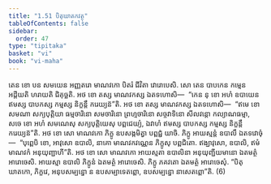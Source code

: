```yaml
---
title: "1.51 បិតុឃាតកវត្ថុ"
tableOfContents: false
sidebar:
  order: 47
type: "tipitaka"
basket: "vi"
book: "vi-maha"
---
```



<DynamicBreadcrumb />

<Division number="113" book="vi-maha">

<Paragraph number="487" book="vi-maha">
តេន ខោ បន សមយេន អញ្ញតរោ មាណវកោ បិតរំ ជីវិតា វោរោបេសិ. សោ តេន បាបកេន កម្មេន អដ្ដីយតិ ហរាយតិ ជិគុច្ឆតិ. អថ ខោ តស្ស មាណវកស្ស ឯតទហោសិ—  “កេន នុ ខោ អហំ ឧបាយេន ឥមស្ស បាបកស្ស កម្មស្ស និក្ខន្តឹ ករេយ្យន៑”តិ. អថ ខោ តស្ស មាណវកស្ស ឯតទហោសិ—  “ឥមេ ខោ សមណា សក្យបុត្តិយា ធម្មចារិនោ សមចារិនោ ព្រហ្មចារិនោ សច្ចវាទិនោ សីលវន្តោ កល្យាណធម្មា, សចេ ខោ អហំ សមណេសុ សក្យបុត្តិយេសុ បព្ពជេយ្យំ, ឯវាហំ ឥមស្ស បាបកស្ស កម្មស្ស និក្ខន្តឹ ករេយ្យន៑”តិ. អថ ខោ សោ មាណវកោ ភិក្ខូ ឧបសង្កមិត្វា បព្ពជ្ជំ យាចិ. ភិក្ខូ អាយស្មន្តំ ឧបាលឹ ឯតទវោចុំ—  “បុព្ពេបិ ខោ, អាវុសោ ឧបាលិ, នាគោ មាណវកវណ្ណេន ភិក្ខូសុ បព្ពជិតោ. ឥង្ឃាវុសោ, ឧបាលិ, ឥមំ មាណវកំ អនុយុញ្ជាហី”តិ. អថ ខោ សោ មាណវកោ អាយស្មតា ឧបាលិនា អនុយុញ្ជីយមានោ ឯតមត្ថំ អារោចេសិ. អាយស្មា ឧបាលិ ភិក្ខូនំ ឯតមត្ថំ អារោចេសិ. ភិក្ខូ ភគវតោ ឯតមត្ថំ អារោចេសុំ. “បិតុឃាតកោ, ភិក្ខវេ, អនុបសម្បន្នោ ន ឧបសម្បាទេតព្ពោ, ឧបសម្បន្នោ នាសេតព្ពោ”តិ. (6)
</Paragraph>
</Division>